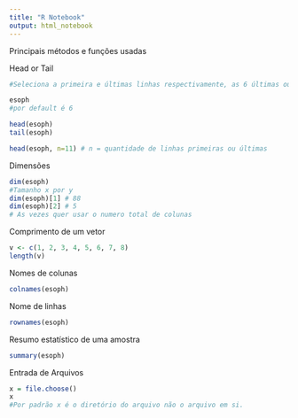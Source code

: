 ```yaml
---
title: "R Notebook"
output: html_notebook
---
```


Principais métodos e funções usadas

Head or Tail

```r
#Seleciona a primeira e últimas linhas respectivamente, as 6 últimas ou primeiras

esoph
#por default é 6

head(esoph)
tail(esoph)

head(esoph, n=11) # n = quantidade de linhas primeiras ou últimas

```

Dimensões

```r
dim(esoph)
#Tamanho x por y
dim(esoph)[1] # 88
dim(esoph)[2] # 5
# As vezes quer usar o numero total de colunas

```

Comprimento  de um vetor

```r
v <- c(1, 2, 3, 4, 5, 6, 7, 8)
length(v)
```
Nomes de colunas
```r
colnames(esoph)
```
Nome de linhas
```r
rownames(esoph)
```
Resumo estatístico de uma amostra
```r
summary(esoph)
```
Entrada de Arquivos
```r
x = file.choose()
x
#Por padrão x é o diretório do arquivo não o arquivo em si.
```








